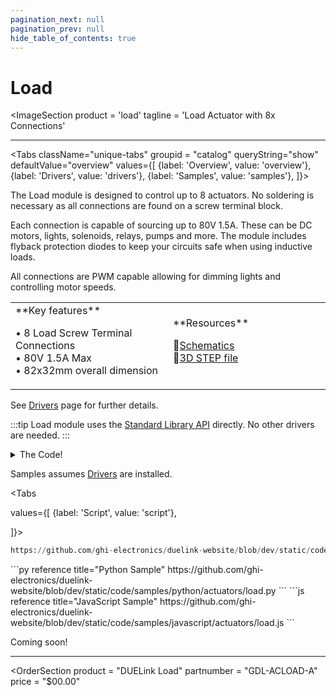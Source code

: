 ```yaml
---
pagination_next: null
pagination_prev: null
hide_table_of_contents: true
---
```



# Load

<ImageSection
    product = 'load'
    tagline = 'Load Actuator with 8x Connections'
></ImageSection>

---

<Tabs className="unique-tabs" groupid = "catalog" queryString="show" defaultValue="overview"
  values={[
    {label: 'Overview', value: 'overview'},
    {label: 'Drivers', value: 'drivers'},
    {label: 'Samples', value: 'samples'},
  ]}>


<TabItem value="overview">

The Load module is designed to control up to 8 actuators. No soldering is necessary as all connections are found on a screw terminal block.

Each connection is capable of sourcing up to 80V 1.5A. These can be DC motors, lights, solenoids, relays, pumps and more. The module includes flyback protection diodes to keep your circuits safe when using inductive loads.

All connections are PWM capable allowing for dimming lights and controlling motor speeds.

<table><td width='50%'>
**Key features**

• 8 Load Screw Terminal Connections <br/>
• 80V 1.5A Max<br/>
• 82x32mm overall dimension<br/>

</td><td width='50%'>
**Resources**

📄[Schematics](pathname:///sch/gdl-acload-a.pdf)<br/>
🔩[3D STEP file](pathname:///3d/gdl-acload-a.step)<br/>

</td></table>

</TabItem>

<TabItem value="drivers">

See [Drivers](../../engine/drivers) page for further details.

:::tip
Load module uses the [Standard Library API](../../engine/stdlib) directly. No other drivers are needed.
:::

<details>
  <summary>The Code!</summary>



```py reference title="Load Driver"
https://github.com/ghi-electronics/duelink-website/blob/dev/static/code/drivers/actuators/load.txt
```

</details>
</TabItem>

<TabItem value="samples">

Samples assumes [Drivers](../../engine/drivers) are installed.

<Tabs

  values={[
    {label: 'Script', value: 'script'},

]}>

<TabItem value="script">

```py reference title="Script Sample"
https://github.com/ghi-electronics/duelink-website/blob/dev/static/code/samples/script/actuators/load.txt
```
</TabItem>

<TabItem value="py">
```py reference title="Python Sample"
https://github.com/ghi-electronics/duelink-website/blob/dev/static/code/samples/python/actuators/load.py
```
</TabItem>

<TabItem value="js">
```js reference title="JavaScript Sample"
https://github.com/ghi-electronics/duelink-website/blob/dev/static/code/samples/javascript/actuators/load.js
```

</TabItem>

</Tabs>

</TabItem>

<TabItem value="projects">Coming soon!</TabItem>

</Tabs>

---

<OrderSection
    product = "DUELink Load"
    partnumber = "GDL-ACLOAD-A"
    price = "$00.00"
></OrderSection>
